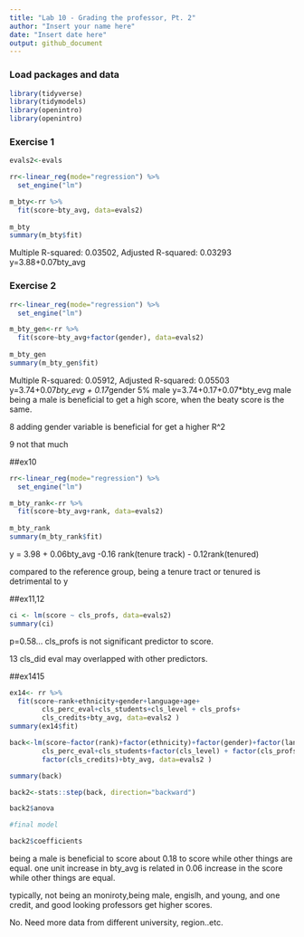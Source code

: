 ```yaml
---
title: "Lab 10 - Grading the professor, Pt. 2"
author: "Insert your name here"
date: "Insert date here"
output: github_document
---
```


### Load packages and data

```r
library(tidyverse) 
library(tidymodels)
library(openintro)
library(openintro)
```

### Exercise 1
```r
evals2<-evals

rr<-linear_reg(mode="regression") %>%
  set_engine("lm")

m_bty<-rr %>%
  fit(score~bty_avg, data=evals2)
  
m_bty
summary(m_bty$fit)
```
Multiple R-squared:  0.03502,	Adjusted R-squared:  0.03293 
y=3.88+0.07bty_avg

### Exercise 2
```R


rr<-linear_reg(mode="regression") %>%
  set_engine("lm")

m_bty_gen<-rr %>%
  fit(score~bty_avg+factor(gender), data=evals2)
  
m_bty_gen
summary(m_bty_gen$fit)


```
Multiple R-squared:  0.05912,	Adjusted R-squared:  0.05503 
y=3.74+0.07*bty_evg + 0.17*gender
5%
male
y=3.74+0.17+0.07*bty_evg
male
being a male is beneficial to get a high score, when the beaty score is the same. 

8
adding gender variable is beneficial for get a higher R^2

9
not that much 

##ex10

```r




rr<-linear_reg(mode="regression") %>%
  set_engine("lm")

m_bty_rank<-rr %>%
  fit(score~bty_avg+rank, data=evals2)
  
m_bty_rank
summary(m_bty_rank$fit)


```
y = 3.98 + 0.06bty_avg -0.16 rank(tenure track) - 0.12rank(tenured)

compared to the reference group, 
being a tenure tract or tenured is detrimental to y


##ex11,12

```r



ci <- lm(score ~ cls_profs, data=evals2)
summary(ci)
```
p=0.58... cls_profs is not significant predictor to score.


13
cls_did eval may overlapped with other predictors. 


##ex1415

```r

ex14<- rr %>%
  fit(score~rank+ethnicity+gender+language+age+
        cls_perc_eval+cls_students+cls_level + cls_profs+
        cls_credits+bty_avg, data=evals2 )
summary(ex14$fit)

```

```r

back<-lm(score~factor(rank)+factor(ethnicity)+factor(gender)+factor(language)+age+
        cls_perc_eval+cls_students+factor(cls_level) + factor(cls_profs)+
        factor(cls_credits)+bty_avg, data=evals2 )

summary(back)

back2<-stats::step(back, direction="backward")

back2$anova

#final model 

back2$coefficients
```

being a male is beneficial to score about 0.18 to score while other things are equal. 
one unit increase in bty_avg is related in 0.06 increase in the score while other things are equal. 

typically, not being an moniroty,being male, engislh, and young, and  one credit, and good looking professors get higher scores. 

No.
Need more data from different university, region..etc. 
